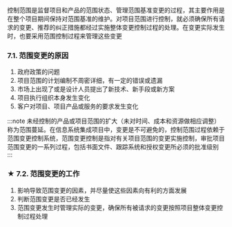控制范围是监督项目和产品的范围状态、管理范围基准变更的过程，其主要作用是在整个项目期间保持对范围基准的维护。对项目范围进行控制，就必须确保所有请求的变更、推荐的纠正措施都经过实施整体变更控制过程的处理。在变更实际发生时，也要采用范围控制过程来管理这些变更

### 7.1. 范围变更的原因
1. 政府政策的问题
2. 项目范围的计划编制不周密详细，有一定的错误或遗漏
3. 市场上出现了或是设计人员提出了新技术、新手段或新方案
4. 项目执行组织本身发生变化
5. 客户对项目、项目产品或服务的要求发生变化

:::note
未经控制的产品或项目范围的扩大（未对时间、成本和资源做相应调整）称为范围蔓延。在信息系统集成项目中，变更是不可避免的，控制范围过程依赖于范围变更控制系统，范围变更控制是指对有关项目范围的变更实施控制，审批项目范围变更的一系列过程，包括书面文件、跟踪系统和授权变更所必须的批准级别
:::

### ★ 7.2. 范围变更的工作
1. 影响导致范围变更的因素，并尽量使这些因素向有利的方面发展
2. 判断范围变更是否已经发生
3. 范围变更发生时管理实际的变更，确保所有被请求的变更按照项目整体变更控制过程处理
